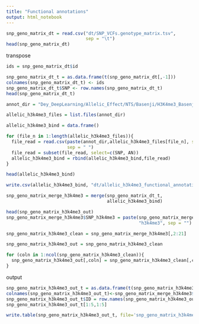 ```yaml
---
title: "Functional annotations"
output: html_notebook
---
```



```r
snp_geno_matrix_dt = read.csv("dt/SNP_VCFs.genotype_matrix.tsv",
                              sep = "\t")
head(snp_geno_matrix_dt)
```

transpose
```r
ids = snp_geno_matrix_dt$id

snp_geno_matrix_dt_t = as.data.frame(t(snp_geno_matrix_dt[,-1]))
colnames(snp_geno_matrix_dt_t) <- ids
snp_geno_matrix_dt_t$SNP <- row.names(snp_geno_matrix_dt_t)
head(snp_geno_matrix_dt_t)

```

```r
annot_dir = "Dey_DeepLearning/Allelic_Effect/NTS/Basenji/H3K4me3_Basenji_ABSAD_NTS_Q_MAX/annotations/"

allelic_h3k4me3_files = list.files(annot_dir)

allelic_h3k4me3_bind = data.frame()

for (file_n in 1:length(allelic_h3k4me3_files)){
  file_read = read.csv(paste(annot_dir,allelic_h3k4me3_files[file_n], sep = ""),
                       sep = " ")
  file_read = subset(file_read, select=c(SNP, AN))
  allelic_h3k4me3_bind = rbind(allelic_h3k4me3_bind,file_read)
}

```


```r
head(allelic_h3k4me3_bind)
```

```r
write.csv(allelic_h3k4me3_bind, "dt/allelic_h3k4me3_functional_annotations.csv")
```


```r
snp_geno_matrix_merge_h3k4me3 = merge(snp_geno_matrix_dt_t,
                                      allelic_h3k4me3_bind)
```

```r
head(snp_geno_matrix_h3k4me3_out)
snp_geno_matrix_merge_h3k4me3$SNP_h3k4me3 = paste(snp_geno_matrix_merge_h3k4me3$SNP, 
                                                  "h3k4me3", sep = "")

snp_geno_matrix_h3k4me3_clean = snp_geno_matrix_merge_h3k4me3[,2:21]

snp_geno_matrix_h3k4me3_out = snp_geno_matrix_h3k4me3_clean

for (coln in 1:ncol(snp_geno_matrix_h3k4me3_clean)){
  snp_geno_matrix_h3k4me3_out[,coln] = snp_geno_matrix_h3k4me3_clean[,coln] * snp_geno_matrix_merge_h3k4me3$AN
}

```

output
```r
snp_geno_matrix_h3k4me3_out_t = as.data.frame(t(snp_geno_matrix_h3k4me3_out))
colnames(snp_geno_matrix_h3k4me3_out_t)<-snp_geno_matrix_merge_h3k4me3$SNP_h3k4me3
snp_geno_matrix_h3k4me3_out_t$ID = row.names(snp_geno_matrix_h3k4me3_out_t)
snp_geno_matrix_h3k4me3_out_t[1:5,1:5]
```

```r
write.table(snp_geno_matrix_h3k4me3_out_t, file='snp_geno_matrix_h3k4me3_inputForML.tsv', quote=FALSE, sep='\t', row.names = FALSE)
```









